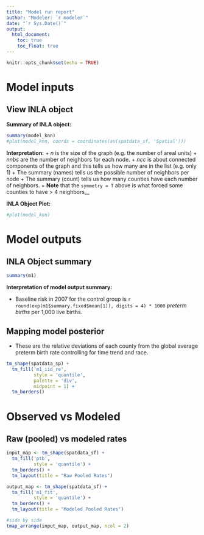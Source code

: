 ```yaml
---
title: "Model run report"
author: "Modeler: `r modeler`"
date: "`r Sys.Date()`"
output: 
  html_document:
    toc: true
    toc_float: true
---
```


```r
knitr::opts_chunk$set(echo = TRUE)
```

# Model inputs

## View INLA object
**Summary of INLA object:**

```r
summary(model_knn)
#plot(model_knn, coords = coordinates(as(spatdata_sf, 'Spatial')))
```

**Interpretation:**
+ *n* is the size of the graph (e.g. the number of areal units)
+ *nnbs* are the number of neighbors for each node.
+ *ncc* is about connected components of the graph and this tells us how many are in the list (e.g. only 1)
+ The summary (names) tells us the possible number of neighbors per node
+ The summary (count) tells us how many counties have each number of neighbors.
+ **Note** that the `symmetry = T` above is what forced some counties to have > 4 neighbors__

**INLA Object Plot:**

```r
#plot(model_knn)
```


# Model outputs

## INLA Object summary

```r
summary(m1)
```

**Interpretation of model output summary:**

+ Baseline risk in 2007 for the control group is `r round(exp(m1$summary.fixed$mean[1]), digits = 4) * 1000` *preterm births* per 1,000 live births.

## Mapping model posterior

+ These are the relative deviations of each county from the global average preterm birth rate controlling for time trend and race.

```r
tm_shape(spatdata_sp) +
  tm_fill('m1_iid_re',
          style = 'quantile',
          palette = 'div',
          midpoint = 1) +
  tm_borders()
```



# Observed vs Modeled 

## Raw (pooled) vs modeled rates
```r
input_map <- tm_shape(spatdata_sf) +
  tm_fill('ptb',
          style = 'quantile') +
  tm_borders() +
  tm_layout(title = "Raw Pooled Rates")

output_map <- tm_shape(spatdata_sf) +
  tm_fill('m1_fit',
          style = 'quantile') +
  tm_borders() +
  tm_layout(title = "Modeled Pooled Rates")

#side by side
tmap_arrange(input_map, output_map, ncol = 2)


```


